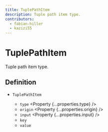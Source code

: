 ```yaml
---
title: TuplePathItem
description: Tuple path item type.
contributors:
  - fabian-hiller
  - kazizi55
---
```



# TuplePathItem

Tuple path item type.

## Definition

- `TuplePathItem` <Property type="object" />
  - `type` <Property {...properties.type} />
  - `origin` <Property {...properties.origin} />
  - `input` <Property {...properties.input} />
  - `key` <Property type="number" />
  - `value` <Property type="unknown" />

